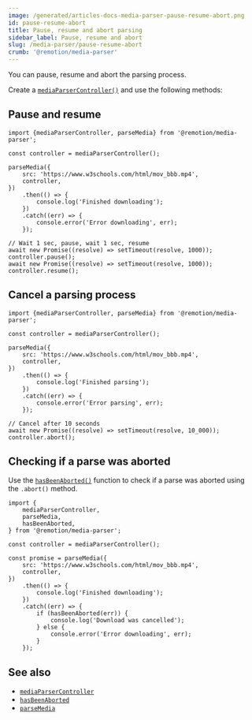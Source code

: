 ```yaml
---
image: /generated/articles-docs-media-parser-pause-resume-abort.png
id: pause-resume-abort
title: Pause, resume and abort parsing
sidebar_label: Pause, resume and abort
slug: /media-parser/pause-resume-abort
crumb: '@remotion/media-parser'
---
```


You can pause, resume and abort the parsing process.

Create a [`mediaParserController()`](/docs/media-parser/media-parser-controller) and use the following methods:

## Pause and resume

```tsx twoslash title="Pause and resume"
import {mediaParserController, parseMedia} from '@remotion/media-parser';

const controller = mediaParserController();

parseMedia({
	src: 'https://www.w3schools.com/html/mov_bbb.mp4',
	controller,
})
	.then(() => {
		console.log('Finished downloading');
	})
	.catch((err) => {
		console.error('Error downloading', err);
	});

// Wait 1 sec, pause, wait 1 sec, resume
await new Promise((resolve) => setTimeout(resolve, 1000));
controller.pause();
await new Promise((resolve) => setTimeout(resolve, 1000));
controller.resume();
```

## Cancel a parsing process

```tsx twoslash title="Cancel a parsing process"
import {mediaParserController, parseMedia} from '@remotion/media-parser';

const controller = mediaParserController();

parseMedia({
	src: 'https://www.w3schools.com/html/mov_bbb.mp4',
	controller,
})
	.then(() => {
		console.log('Finished parsing');
	})
	.catch((err) => {
		console.error('Error parsing', err);
	});

// Cancel after 10 seconds
await new Promise((resolve) => setTimeout(resolve, 10_000));
controller.abort();
```

## Checking if a parse was aborted

Use the [`hasBeenAborted()`](/docs/media-parser/has-been-aborted) function to check if a parse was aborted using the `.abort()` method.

```tsx twoslash title="Checking if a parse was aborted"
import {
	mediaParserController,
	parseMedia,
	hasBeenAborted,
} from '@remotion/media-parser';

const controller = mediaParserController();

const promise = parseMedia({
	src: 'https://www.w3schools.com/html/mov_bbb.mp4',
	controller,
})
	.then(() => {
		console.log('Finished downloading');
	})
	.catch((err) => {
		if (hasBeenAborted(err)) {
			console.log('Download was cancelled');
		} else {
			console.error('Error downloading', err);
		}
	});
```

## See also

- [`mediaParserController`](/docs/media-parser/media-parser-controller)
- [`hasBeenAborted`](/docs/media-parser/has-been-aborted)
- [`parseMedia`](/docs/media-parser/parse-media)
